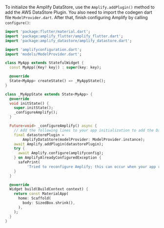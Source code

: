 To initialize the Amplify DataStore, use the `Amplify.addPlugin()` method to add the AWS DataStore Plugin. You also need to import the codegen dart file `ModelProvider.dart`. After that, finish configuring Amplify by calling `configure()`:

```dart
import 'package:flutter/material.dart';
import 'package:amplify_flutter/amplify_flutter.dart';
import 'package:amplify_datastore/amplify_datastore.dart';

import 'amplifyconfiguration.dart';
import 'models/ModelProvider.dart';

class MyApp extends StatefulWidget {
  const MyApp({Key? key}) : super(key: key);

  @override
  State<MyApp> createState() => _MyAppState();
}

class _MyAppState extends State<MyApp> {
  @override
  void initState() {
    super.initState();
    _configureAmplify();
  }

  Future<void> _configureAmplify() async {
    // Add the following lines to your app initialization to add the DataStore plugin
    final datastorePlugin =
        AmplifyDataStore(modelProvider: ModelProvider.instance);
    await Amplify.addPlugin(datastorePlugin);
    try {
      await Amplify.configure(amplifyconfig);
    } on AmplifyAlreadyConfiguredException {
      safePrint(
          'Tried to reconfigure Amplify; this can occur when your app restarts on Android.');
    }
  }

  @override
  Widget build(BuildContext context) {
    return const MaterialApp(
      home: Scaffold(
        body: SizedBox.shrink(),
      ),
    );
  }
}
```
